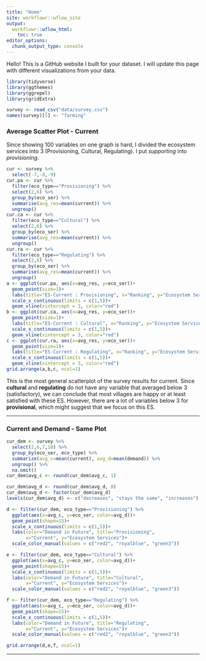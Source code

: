 ```yaml
---
title: "Home"
site: workflowr::wflow_site
output:
  workflowr::wflow_html:
    toc: true
editor_options:
  chunk_output_type: console
---
```


Hello! This is a GitHub website I built for your dataset. I will update this page with different visualizations from your data.

```r
library(tidyverse)
library(ggthemes)
library(ggrepel)
library(gridExtra)

survey <- read_csv("data/survey.csv")
names(survey)[5] <- "farming"
```

### Average Scatter Plot - Current
Since showing 100 variables on one graph is hard, I divided the ecosystem services into 3 (Provisioning, Cultural, Regulating). I put *supporting* into *provisioning*.
```r
cur <- survey %>% 
  select(-7,-8,-9)
cur.pa <- cur %>% 
  filter(eco_type=="Provisioning") %>% 
  select(2,6) %>% 
  group_by(eco_ser) %>% 
  summarise(avg_res=mean(current)) %>% 
  ungroup()
cur.ca <- cur %>% 
  filter(eco_type=="Cultural") %>% 
  select(2,6) %>% 
  group_by(eco_ser) %>% 
  summarise(avg_res=mean(current)) %>% 
  ungroup()
cur.ra <- cur %>% 
  filter(eco_type=="Regulating") %>% 
  select(2,6) %>% 
  group_by(eco_ser) %>% 
  summarise(avg_res=mean(current)) %>% 
  ungroup()
a <- ggplot(cur.pa, aes(x=avg_res, y=eco_ser))+
  geom_point(size=1)+
  labs(title="ES-Current : Provisioning", x="Ranking", y="Ecosystem Services")+
  scale_x_continuous(limits = c(1,5))+
  geom_vline(xintercept = 3, color="red")
b <- ggplot(cur.ca, aes(x=avg_res, y=eco_ser))+
  geom_point(size=1)+
  labs(title="ES-Current : Cultural", x="Ranking", y="Ecosystem Services")+
  scale_x_continuous(limits = c(1,5))+
  geom_vline(xintercept = 3, color="red")
c <- ggplot(cur.ra, aes(x=avg_res, y=eco_ser))+
  geom_point(size=1)+
  labs(title="ES-Current : Regulating", x="Ranking", y="Ecosystem Services")+
  scale_x_continuous(limits = c(1,5))+
  geom_vline(xintercept = 3, color="red")
grid.arrange(a,b,c, ncol=1)
```
This is the most general scatterplot of the survey results for current. Since **cultural** and **regulating** do not have any variable that averaged below 3 (satisfactory), we can conclude that most villages are happy or at least satisfied with these ES. However, there are a lot of variables below 3 for **provisional**, which might suggest that we focus on this ES.

***

### Current and Demand - Same Plot
```r
cur_dem <- survey %>% 
  select(2,6,7,10) %>% 
  group_by(eco_ser, eco_type) %>% 
  summarize(avg_c=mean(current), avg_d=mean(demand)) %>% 
  ungroup() %>% 
  na.omit()
cur_dem$avg_c <- round(cur_dem$avg_c, 1)

cur_dem$avg_d <- round(cur_dem$avg_d, 0)
cur_dem$avg_d <- factor(cur_dem$avg_d)
levels(cur_dem$avg_d) <- c("decreases", "stays the same", "increases")
```
```r
d <- filter(cur_dem, eco_type=="Provisioning") %>% 
  ggplot(aes(x=avg_c, y=eco_ser, color=avg_d))+
  geom_point(shape=15)+
  scale_x_continuous(limits = c(1,5))+
  labs(color="Demand in Future", title="Provisioning",
       x="Current", y="Ecosystem Services")+
  scale_color_manual(values = c("red2", "royalblue", "green3"))

e <- filter(cur_dem, eco_type=="Cultural") %>% 
  ggplot(aes(x=avg_c, y=eco_ser, color=avg_d))+
  geom_point(shape=15)+
  scale_x_continuous(limits = c(1,5))+
  labs(color="Demand in Future", title="Cultural",
       x="Current", y="Ecosystem Services")+
  scale_color_manual(values = c("red2", "royalblue", "green3"))

f <- filter(cur_dem, eco_type=="Regulating") %>% 
  ggplot(aes(x=avg_c, y=eco_ser, color=avg_d))+
  geom_point(shape=15)+
  scale_x_continuous(limits = c(1,5))+
  labs(color="Demand in Future", title="Regulating",
       x="Current", y="Ecosystem Services")+
  scale_color_manual(values = c("red2", "royalblue", "green3"))  

grid.arrange(d,e,f, ncol=1)
```




***
